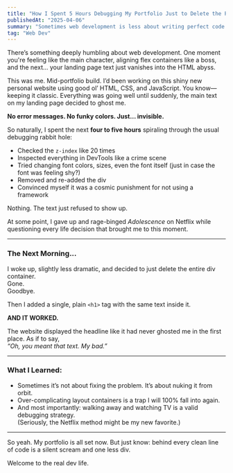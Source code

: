 ```yaml
---
title: "How I Spent 5 Hours Debugging My Portfolio Just to Delete the Problem"
publishedAt: "2025-04-06"
summary: "Sometimes web development is less about writing perfect code and more about surrendering to the void and starting fresh. Here's the story of how one div container nearly broke me."
tag: "Web Dev"
---
```


There’s something deeply humbling about web development. One moment you're feeling like the main character, aligning flex containers like a boss, and the next... your landing page text just vanishes into the HTML abyss.

This was me. Mid-portfolio build. I’d been working on this shiny new personal website using good ol’ HTML, CSS, and JavaScript. You know—keeping it classic. Everything was going well until suddenly, the main text on my landing page decided to ghost me.

**No error messages. No funky colors. Just… invisible.**

So naturally, I spent the next **four to five hours** spiraling through the usual debugging rabbit hole:

- Checked the `z-index` like 20 times  
- Inspected everything in DevTools like a crime scene  
- Tried changing font colors, sizes, even the font itself (just in case the font was feeling shy?)  
- Removed and re-added the div  
- Convinced myself it was a cosmic punishment for not using a framework

Nothing. The text just refused to show up.

At some point, I gave up and rage-binged *Adolescence* on Netflix while questioning every life decision that brought me to this moment.

---

### The Next Morning...

I woke up, slightly less dramatic, and decided to just delete the entire div container.  
Gone.  
Goodbye.

Then I added a single, plain `<h1>` tag with the same text inside it.

**AND IT WORKED.**

The website displayed the headline like it had never ghosted me in the first place. As if to say,  
*“Oh, you meant that text. My bad.”*

---

### What I Learned:

- Sometimes it’s not about fixing the problem. It’s about nuking it from orbit.
- Over-complicating layout containers is a trap I will 100% fall into again.
- And most importantly: walking away and watching TV is a valid debugging strategy.  
  (Seriously, the Netflix method might be my new favorite.)

---

So yeah. My portfolio is all set now. But just know: behind every clean line of code is a silent scream and one less div.

Welcome to the real dev life.
